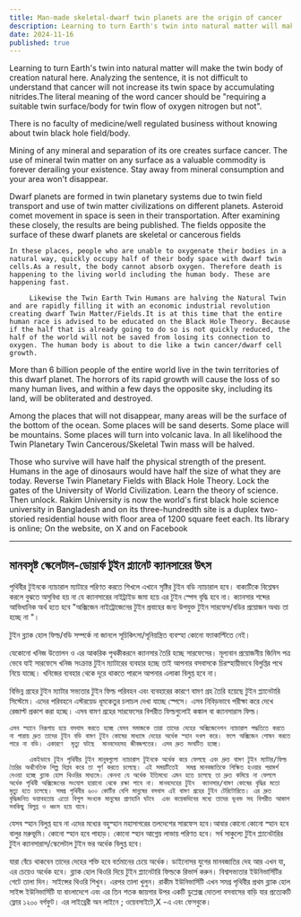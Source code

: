 ```yaml
---
title: Man-made skeletal-dwarf twin planets are the origin of cancer
description: Learning to turn Earth's twin into natural matter will make the twin body of creation natural here. Analyzing the sentence, it is not difficult to understand that cancer will not increase its twin space by accumulating nitrides.The literal meaning of the word cancer should be "requiring a suitable twin surface/body for twin flow of oxygen nitrogen but not".
date: 2024-11-16
published: true
---
```


Learning to turn Earth's twin into natural matter will make the twin body of creation natural here. Analyzing the sentence, it is not difficult to understand that cancer will not increase its twin space by accumulating nitrides.The literal meaning of the word cancer should be "requiring a suitable twin surface/body for twin flow of oxygen nitrogen but not".

There is no faculty of medicine/well regulated business without knowing about twin black hole field/body.

Mining of any mineral and separation of its ore creates surface cancer.
The use of mineral twin matter on any surface as a valuable commodity is forever derailing your existence. Stay away from mineral consumption and your area won't disappear.

Dwarf planets are formed in twin planetary systems due to twin field transport and use of twin matter civilizations on different planets. Asteroid comet movement in space is seen in their transportation.  After examining these closely, the results are being published.
The fields opposite the surface of these dwarf planets are skeletal or cancerous fields

    In these places, people who are unable to oxygenate their bodies in a natural way, quickly occupy half of their body space with dwarf twin cells.As a result, the body cannot absorb oxygen. Therefore death is happening to the living world including the human body. These are happening fast. 

         Likewise the Twin Earth Twin Humans are halving the Natural Twin and are rapidly filling it with an economic industrial revolution creating dwarf Twin Matter/Fields.It is at this time that the entire human race is advised to be educated on the Black Hole Theory. Because if the half that is already going to do so is not quickly reduced, the half of the world will not be saved from losing its connection to oxygen. The human body is about to die like a twin cancer/dwarf cell growth.

More than 6 billion people of the entire world live in the twin territories of this dwarf planet. The horrors of its rapid growth will cause the loss of so many human lives, and within a few days the opposite sky, including its land, will be obliterated and destroyed.

Among the places that will not disappear, many areas will be the surface of the bottom of the ocean. Some places will be sand deserts. Some place will be mountains. Some places will turn into volcanic lava. In all likelihood the Twin Planetary Twin Cancerous/Skeletal Twin mass will be halved.

Those who survive will have half the physical strength of the present. Humans in the age of dinosaurs would have half the size of what they are today. Reverse Twin Planetary Fields with Black Hole Theory. Lock the gates of the University of World Civilization. Learn the theory of science. Then unlock. Rakim University is now the world's first black hole science university in Bangladesh and on its three-hundredth site is a duplex two-storied residential house with floor area of ​​1200 square feet each.
Its library is online; On the website, on X and on Facebook

---

## মানবসৃষ্ট স্কেলেটাল-ডোয়ার্ফ টুইন প্ল‍্যানেট ক‍্যানসারের উৎস

প‍ৃথিবীর টুইনকে ন‍্যাচারাল ম‍্যাটারে পরিণত করতে শিখলে এখানে সৃষ্টির টুইন বডি ন‍্যাচারাল হবে। বাক‍্যটিকে বিশ্লেষন করলে বুঝতে অসুবিধা হয় না যে ক‍্যানসারের নাইট্রাইড জমা হয়ে এর  টুইন স্পেস বৃদ্ধি হবে না। ক‍্যানসার শব্দের আভিধানিক অর্থ হতে হবে "অক্সিজেন নাইট্রোজেনের টুইন প্রবাহের জন‍্য উপযুক্ত টুইন সারফেস/বডির প্রয়োজন অথচ তা হচ্ছে না "।

টুইন ব্ল‍্যাক হোল ফিল্ড/বডি সম্পর্কে না জানলে সূচিকিৎসা/সূনিয়ন্ত্রিত ব‍্যবস্হা কোনো ফ‍্যাকাল্টিতে নেই।

যেকোনো খনিজ উত্তোলন ও এর আকরিক পৃথকীকরনে ক‍্যানসার তৈরি হচ্ছে সারফেসের।
মূল‍্যবান প্রয়োজনীয় জিনিস পত্র ভেবে
যাই সারফেসে খনিজ সংক্রান্ত টুইন ম‍্যাটারের  ব‍্যবহার হচ্ছে  তাই আপনার বসবাসকে চিরস্হায়ীভাবে বিলুপ্তির পথে নিয়ে যাচ্ছে। খনিজের ব‍্যবহার থেকে দূরে থাকতে পারলে আপনার এলাকা বিলুপ্ত হবে না।   

বিভিন্ন গ্রহের টুইন ম‍্যাটার সভ‍্যতার টুইন ফিল্ড পরিবহন এবং ব‍্যবহারের কারণে বামণ গ্রহ তৈরি হয়েছে টুইন প্ল‍্যানেটারি সিস্টেমে। এদের পরিবহনে এস্টরয়েড ধূমকেতুর চলাচল দেখা যাচ্ছে স্পেসে।  এসব নিবিড়ভাবে পরীক্ষা করে দেখে রেজাল্ট প্রকাশ করা হচ্ছে। এসব বামণ গ্রহের সারফেসের বিপরীত ফিল্ডগুলোই কঙ্কাল বা ক‍্যানসারাস ফিল্ড।

    এসব স্হানে নিরূপায় হয়ে বসবাস করতে হচ্ছে যেসব সমাজকে তারা তাদের দেহের অক্সিজেনেশন ন‍্যাচারাল পদ্ধতিতে করতে না পারায় দ্রুত তাদের টুইন বডি বামণ টুইন কোষের মাধ‍্যমে দেহের অর্ধেক স্হান দখল করে। ফলে অক্সিজেন শোষন করতে পারে না বডি। একারণে  মৃত‍্যু ঘটছে  মানবদেহসহ জীবজগতের। এসব দ্রুত সংঘটিত হচ্ছে। 

         একইভাবে টুইন পৃথিবীর টুইন মানুষগুলো ন‍্যাচারাল টুইনকে অর্ধেক করে ফেলছে এবং দ্রুত বামণ টুইন ম‍্যাটার/ফিল্ড তৈরির অর্থনৈতিক শিল্প বিপ্লব করে তা পূর্ণ করতে চলেছে। এই সময়টিতেই  সমগ্র মানবজাতিকে শিক্ষিত হওয়ার পরামর্শ দেওয়া হচ্ছে ব্ল‍্যাক হোল থিওরির মাধ‍্যমে। কেননা যে অর্ধেক ইতিমধ‍্যে এমন হতে চলেছে তা দ্রুত কমিয়ে না ফেললে অর্ধেক পৃথিবী অক্সিজেনের সংযোগ হারানো থেকে রক্ষা পাবে না। মানবদেহের টুইন  ক‍্যানসার/বামণ কোষের বৃদ্ধির মতো মৃত‍্যু হতে চলেছে। সমগ্র পৃথিবীর ৬০০ কোটির বেশি মানুষের বসবাস এই বামণ গ্রহের টুইন টেরিটোরিতে। এর দ্রুত বৃদ্ধিজনিত ভয়াবহতায় এতো বিপুল সংখ‍্যক মানুষের প্রাণহানি ঘটবে  এবং কয়েকদিনের মধ‍্যে তাদের ভূখন্ড সহ বিপরীত আকাশ সবকিছু বিলুপ্ত ও ধ্বংস হয়ে যাবে।

যেসব স্হান বিলুপ্ত হবে না এদের মধ‍্যের বহুস্হান মহাসাগরের তলদেশের সারফেস হবে।আবার কোনো কোনো স্হান হবে বালুর মরুভূমি। কোনো স্হান হবে পাহাড়। কোনো স্হান আগ্নেয় লাভায় পরিণত হবে। সর্ব সাকুল‍্যে টুইন প্ল‍্যানেটারির টুইন ক‍্যানসারাস/স্কেলেটাল টুইন ভর অর্ধেক বিলুপ্ত হবে।

যারা বেঁচে থাকবেন তাদের দেহের শক্তি হবে বর্তমানের চেয়ে অর্ধেক। ডাইনোসর যুগের মানবজাতির দেহ আর এখন যা, এর চেয়েও অর্ধেক হবে। ব্ল‍্যাক হোল থিওরি দিয়ে টুইন প্ল‍্যানেটারি ফিল্ডকে রিভার্স করুন। বিশ্বসভ‍্যতার  ইউনিভার্সিটির গেটে তালা দিন। সাইন্সের থিওরি শিখুন। এরপর তালা খুলুন। রাকীম ইউনিভার্সিটি এখন সমগ্র পৃথিবীর প্রথম ব্ল‍্যাক হোল সাইন্স ইউনিভার্সিটি যা বাংলাদেশে এবং এর তিন শতক জায়গার উপর একটি ডুপ্লেক্স দোতলা বসবাসের বাড়ি যার প্রত‍্যেকটি ফ্লোর ১২০০ বর্গফুট। এর লাইব্রেরী অন লাইনে ; ওয়েবসাইটে,X -এ এবং ফেসবুকে।

